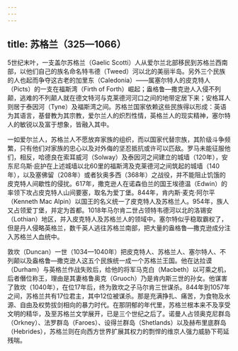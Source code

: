 ```yaml
---
---
---
```

title: 苏格兰（325—1066）
---




5世纪末叶，一支盖尔苏格兰（Gaelic Scotti）人从爱尔兰北部移民到苏格兰西南部，以他们自己的族名命名特韦德（Tweed）河以北的美丽半岛。另外三个民族的人也起而争夺这古老的加里东（Caledonia）——属塞尔特人的皮克特人（Picts）的一支在福斯湾（Firth of Forth）崛起；盎格鲁—撒克逊人入侵不列颠，逃难的不列颠人就在德文特河与克莱德河河口之间的地带定居下来；安格耳人则居于泰因河（Tyne）及福斯湾之间。苏格兰国家依赖这些民族得以形成：英语为其语言，基督教为其宗教，爱尔兰人的炽烈性情，英格兰人的现实精神，塞尔特人的敏锐以及富于想象，皆融入其中。

一如爱尔兰人，苏格兰人不愿放弃家族的组织，而以国家代替宗族，其阶级斗争频繁，只有他们对家族的忠心以及对外侮的坚忍抵抗或许可以匹敌。罗马未能征服他们，相反，哈德良在索耳威河（Solway）及泰因河之间建立的城墙（120年），安东尼乌斯·庇护在上述城墙以北60里的福斯湾及克莱德河之间筑起的城墙（140年），以及塞佛留（208年）或者狄奥多西（368年）之战役，并不能阻止饥饿的皮克特人间歇性的侵扰。617年，撒克逊人在诺森伯兰的国王埃德温（Edwin）的率领下攻占皮克特人山间要塞，取名为爱丁堡。844年，肯内斯·麦克·阿尔平（Kenneth Mac Alpin）以国王的名义统一了皮克特人及苏格兰人。954年，族人又占领爱丁堡，并定为首都。1018年马尔肯二世占领特韦德河以北的洛锡安（Lothian）地区，并入皮克特人及苏格兰人的领域中。塞尔特似乎稳取霸权了，但是丹人侵略英格兰，数千英人逃往苏格兰南部，把大量的盎格鲁—撒克逊成分注入苏格兰人血统中。

敦坎（Duncan）一世（1034—1040年）把皮克特人、苏格兰人、塞尔特人、不列颠以及盎格鲁—撒克逊人这五个民族统一成一个苏格兰王国。他在达拉谟（Durham）与英格兰作战失败后，给他的将军马克白（Macbeth）以可乘之机，后者僭位称王，理由是其妻格鲁奥克（Gruoch）乃是肯内斯三世的孙女。他谋害了敦坎（1040年），在位17年后，终为敦坎之子马尔肯三世谋杀。844年到1057年之间，苏格兰共有17位君主，其中12位被谋杀。那是充满挣扎、痛苦，为食物及水源、自由及权势拔剑相向的暴力时代。在那阴郁的年代里，苏格兰根本来不及享受文明的精华，及至苏格兰文学展开，已是三个世纪之后了。诺曼人占领奥克尼群岛（Orkney）、法罗群岛（Faroes）、设得兰群岛（Shetlands）以及赫布里底群岛（Hebrides），苏格兰则在向西方世界扩展其权力的剽悍的维京人强力威胁下苟延残喘。